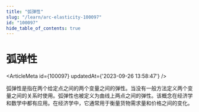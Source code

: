 ```yaml
---
title: "弧弹性"
slug: "/learn/arc-elasticity-100097"
id: "100097"
hide_table_of_contents: true
---
```



# 弧弹性

<ArticleMeta id={100097} updatedAt={'2023-09-26 13:58:47'} />
<div className='border-solid border-b border-t-0 my-4 border-[var(--ifm-color-gray-300)]' />

弧弹性是指在两个给定点之间的两个变量之间的弹性。当没有一般方法定义两个变量之间的关系时使用。弧弹性也被定义为曲线上两点之间的弹性。该概念在经济学和数学中都有应用。在经济学中，它通常用于衡量货物需求量和价格之间的变化。
